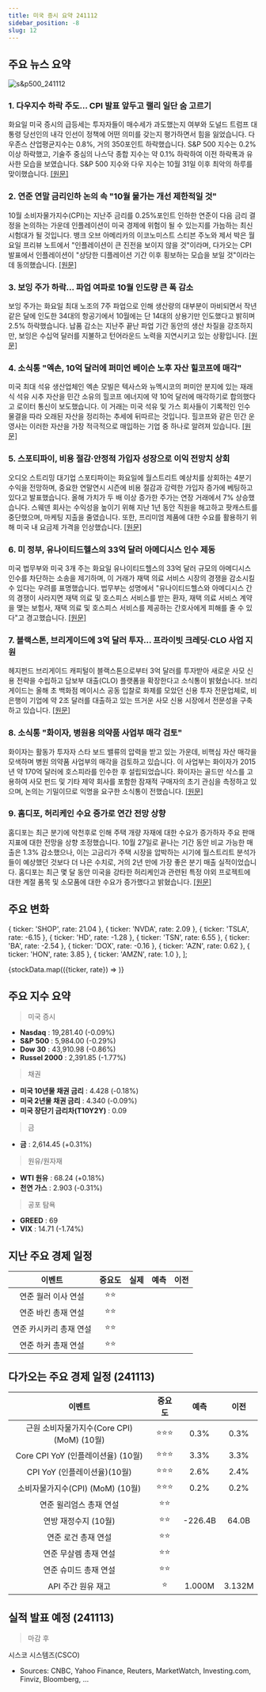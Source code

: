 ```yaml
---
title: 미국 증시 요약 241112
sidebar_position: -8
slug: 12
---
```


## 주요 뉴스 요약

![s&p500_241112](/map/241112.png)

### 1. **다우지수 하락 주도... CPI 발표 앞두고 랠리 일단 숨 고르기**

화요일 미국 증시의 급등세는 투자자들이 매수세가 과도했는지 여부와 도널드 트럼프 대통령 당선인의 내각 인선이 정책에 어떤 의미를 갖는지 평가하면서 힘을 잃었습니다. 다우존스 산업평균지수는 0.8%, 거의 350포인트 하락했습니다. S&P 500 지수는 0.2% 이상 하락했고, 기술주 중심의 나스닥 종합 지수는 약 0.1% 하락하여 이전 하락폭과 유사한 모습을 보였습니다. S&P 500 지수와 다우 지수는 10월 31일 이후 최악의 하루를 맞이했습니다. [[원문]](https://finance.yahoo.com/news/live/stock-market-today-dow-leads-stocks-down-as-rally-takes-a-break-before-cpi-report-121206480.html)

### 2. **연준 연말 금리인하 논의 속 "10월 물가는 개선 제한적일 것"**

10월 소비자물가지수(CPI)는 지난주 금리를 0.25%포인트 인하한 연준이 다음 금리 결정을 논의하는 가운데 인플레이션이 미국 경제에 위험이 될 수 있는지를 가늠하는 최신 시험대가 될 것입니다. 뱅크 오브 아메리카의 이코노미스트 스티븐 주노와 제서 박은 월요일 프리뷰 노트에서 "인플레이션이 큰 진전을 보이지 않을 것"이라며, 다가오는 CPI 발표에서 인플레이션이 "상당한 디플레이션 기간 이후 횡보하는 모습을 보일 것"이라는 데 동의했습니다. [[원문]](https://finance.yahoo.com/news/inflation-unlikely-to-show-much-progress-in-october-as-fed-debates-year-end-rate-cuts-171958722.html)

### 3. **보잉 주가 하락... 파업 여파로 10월 인도량 큰 폭 감소**

보잉 주가는 화요일 최대 노조의 7주 파업으로 인해 생산량의 대부분이 마비되면서 작년 같은 달에 인도한 34대의 항공기에서 10월에는 단 14대의 상용기만 인도했다고 밝히며 2.5% 하락했습니다. 납품 감소는 지난주 끝난 파업 기간 동안의 생산 차질을 강조하지만, 보잉은 수십억 달러를 지불하고 턴어라운드 노력을 지연시키고 있는 상황입니다. [[원문]](https://finance.yahoo.com/news/boeing-stock-slides-as-company-posts-sharp-decline-in-october-deliveries-due-to-strike-181537950.html)

### 4. **소식통 "엑손, 10억 달러에 퍼미언 베이슨 노후 자산 힐코프에 매각"**

미국 최대 석유 생산업체인 엑손 모빌은 텍사스와 뉴멕시코의 퍼미안 분지에 있는 재래식 석유 시추 자산을 민간 소유의 힐코프 에너지에 약 10억 달러에 매각하기로 합의했다고 로이터 통신이 보도했습니다. 이 거래는 미국 석유 및 가스 회사들이 기록적인 인수 물결을 따라 오래된 자산을 정리하는 추세에 뒤따르는 것입니다. 힐코프와 같은 민간 운영사는 이러한 자산을 가장 적극적으로 매입하는 기업 중 하나로 알려져 있습니다. [[원문]](https://www.reuters.com/markets/deals/exxon-sell-older-permian-assets-hilcorp-1-billion-deal-sources-say-2024-11-12/)

### 5. **스포티파이, 비용 절감·안정적 가입자 성장으로 이익 전망치 상회**

오디오 스트리밍 대기업 스포티파이는 화요일에 월스트리트 예상치를 상회하는 4분기 수익을 전망하며, 중요한 연말연시 시즌에 비용 절감과 강력한 가입자 증가에 베팅하고 있다고 발표했습니다. 올해 가치가 두 배 이상 증가한 주가는 연장 거래에서 7% 상승했습니다. 스웨덴 회사는 수익성을 높이기 위해 지난 1년 동안 직원을 해고하고 팟캐스트를 중단했으며, 마케팅 지출을 줄였습니다. 또한, 프리미엄 제품에 대한 수요를 활용하기 위해 미국 내 요금제 가격을 인상했습니다. [[원문]](https://www.reuters.com/business/media-telecom/spotify-forecasts-profit-above-estimates-cost-cuts-steady-user-growth-2024-11-12/)

### 6. **미 정부, 유나이티드헬스의 33억 달러 아메디시스 인수 제동**

미국 법무부와 미국 3개 주는 화요일 유나이티드헬스의 33억 달러 규모의 아메디시스 인수를 차단하는 소송을 제기하며, 이 거래가 재택 의료 서비스 시장의 경쟁을 감소시킬 수 있다는 우려를 표명했습니다. 법무부는 성명에서 "유나이티드헬스와 아메디시스 간의 경쟁이 사라지면 재택 의료 및 호스피스 서비스를 받는 환자, 재택 의료 서비스 계약을 맺는 보험사, 재택 의료 및 호스피스 서비스를 제공하는 간호사에게 피해를 줄 수 있다"고 경고했습니다. [[원문]](https://www.reuters.com/legal/us-sues-block-unitedhealths-33-bln-purchase-amedisys-2024-11-12/)

### 7. **블랙스톤, 브리게이드에 3억 달러 투자... 프라이빗 크레딧·CLO 사업 지원**

헤지펀드 브리게이드 캐피털이 블랙스톤으로부터 3억 달러를 투자받아 새로운 사모 신용 전략을 수립하고 담보부 대출(CLO) 플랫폼을 확장한다고 소식통이 밝혔습니다. 브리게이드는 올해 초 백화점 메이시스 공동 입찰로 화제를 모았던 신용 투자 전문업체로, 비은행이 기업에 약 2조 달러를 대출하고 있는 뜨거운 사모 신용 시장에서 전문성을 구축하고 있습니다. [[원문]](https://www.reuters.com/business/finance/blackstone-backs-brigade-with-300-million-investment-private-credit-clos-2024-11-12/)

### 8. **소식통 "화이자, 병원용 의약품 사업부 매각 검토"**

화이자는 활동가 투자자 스타 보드 밸류의 압력을 받고 있는 가운데, 비핵심 자산 매각을 모색하며 병원 의약품 사업부의 매각을 검토하고 있습니다. 이 사업부는 화이자가 2015년 약 170억 달러에 호스피라를 인수한 후 설립되었습니다. 화이자는 골드만 삭스를 고용하여 사모 펀드 및 기타 제약 회사를 포함한 잠재적 구매자의 초기 관심을 측정하고 있으며, 논의는 기밀이므로 익명을 요구한 소식통이 전했습니다. [[원문]](https://www.reuters.com/business/healthcare-pharmaceuticals/pfizer-explores-sale-hospital-drugs-unit-sources-say-2024-11-12/)

### 9. **홈디포, 허리케인 수요 증가로 연간 전망 상향**

홈디포는 최근 분기에 악천후로 인해 주택 개량 자재에 대한 수요가 증가하자 주요 판매 지표에 대한 전망을 상향 조정했습니다. 10월 27일로 끝나는 기간 동안 비교 가능한 매출은 1.3% 감소했으나, 이는 고금리가 주택 시장을 압박하는 시기에 월스트리트 분석가들이 예상했던 것보다 더 나은 수치로, 거의 2년 만에 가장 좋은 분기 매출 실적이었습니다. 홈디포는 최근 몇 달 동안 미국을 강타한 허리케인과 관련된 특정 야외 프로젝트에 대한 계절 품목 및 소모품에 대한 수요가 증가했다고 밝혔습니다. [[원문]](https://www.bloomberg.com/news/articles/2024-11-12/home-depot-hd-raises-outlook-on-hints-of-improving-demand)

## 주요 변화

  { ticker: 'SHOP', rate: 21.04 },
  { ticker: 'NVDA', rate: 2.09 },
  { ticker: 'TSLA', rate: -6.15 },
  { ticker: 'HD', rate: -1.28 },
  { ticker: 'TSN', rate: 6.55 },
  { ticker: 'BA', rate: -2.54 },
  { ticker: 'DOX', rate: -0.16 },
  { ticker: 'AZN', rate: 0.62 },
  { ticker: 'HON', rate: 3.85 },
  { ticker: 'AMZN', rate: 1.0 },
];

{stockData.map(({ticker, rate}) => <StockCardMini key={ticker} ticker={ticker} rate={rate}></StockCardMini>)}

## 주요 지수 요약

> 미국 증시

- **Nasdaq** : 19,281.40 (-0.09%)
- **S&P 500** : 5,984.00 (-0.29%)
- **Dow 30** : 43,910.98 (-0.86%)
- **Russel 2000** : 2,391.85 (-1.77%)

> 채권

- **미국 10년물 채권 금리** : 4.428 (-0.18%)
- **미국 2년물 채권 금리** : 4.340 (-0.09%)
- **미국 장단기 금리차(T10Y2Y)** : 0.09

> 금

- **금** : 2,614.45 (+0.31%)

> 원유/원자재

- **WTI 원유** : 68.24 (+0.18%)
- **천연 가스** : 2.903 (-0.31%)

> 공포 탐욕

- **GREED** : 69
- **VIX** : 14.71 (-1.74%)

## 지난 주요 경제 일정

|         이벤트          | 중요도 | 실제 | 예측 | 이전 |
| :---------------------: | :----: | :--: | :--: | :--: |
|   연준 월러 이사 연설   |  ⭐⭐  |      |      |      |
|   연준 바킨 총재 연설   |  ⭐⭐  |      |      |      |
| 연준 카시카리 총재 연설 |  ⭐⭐  |      |      |      |
|   연준 하커 총재 연설   |  ⭐⭐  |      |      |      |

## 다가오는 주요 경제 일정 (241113)

|                   이벤트                   | 중요도 |  예측   |  이전  |
| :----------------------------------------: | :----: | :-----: | :----: |
| 근원 소비자물가지수(Core CPI) (MoM) (10월) | ⭐⭐⭐ |  0.3%   |  0.3%  |
|     Core CPI YoY (인플레이션율) (10월)     | ⭐⭐⭐ |  3.3%   |  3.3%  |
|        CPI YoY (인플레이션율)(10월)        | ⭐⭐⭐ |  2.6%   |  2.4%  |
|      소비자물가지수(CPI) (MoM) (10월)      | ⭐⭐⭐ |  0.2%   |  0.2%  |
|          연준 윌리엄스 총재 연설           |  ⭐⭐  |         |        |
|            연방 재정수지 (10월)            |  ⭐⭐  | -226.4B | 64.0B  |
|            연준 로건 총재 연설             |  ⭐⭐  |         |        |
|           연준 무살렘 총재 연설            |  ⭐⭐  |         |        |
|           연준 슈미드 총재 연설            |  ⭐⭐  |         |        |
|             API 주간 원유 재고             |   ⭐   | 1.000M  | 3.132M |

## 실적 발표 예정 (241113)

> 마감 후

시스코 시스템즈(CSCO)

- Sources: CNBC, Yahoo Finance, Reuters, MarketWatch, Investing.com, Finviz, Bloomberg, ...
